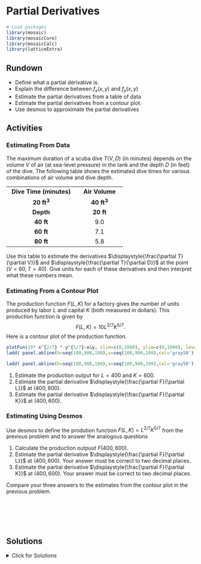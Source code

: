 # Partial Derivatives

```r
# Load packages
library(mosaic)
library(mosaicCore)
library(mosaicCalc)
library(latticeExtra)
```

## Rundown

::: {.callout-note title="Learning goals"}
-   Define what a partial derivative is.
-   Explain the difference between $f_x(x,y)$ and $f_y(x,y)$
-   Estimate the partial derivatives from a table of data
-   Estimate the partial derivatives from a contour plot.
-   Use desmos to approximate the partial derivatives
:::

## Activities

### Estimating From Data

The maximum duration of a scuba dive $T(V,D)$ (in minutes) depends on the volume $V$ of air (at sea-level pressure) in the tank and the depth $D$ (in feet) of the dive. The following table shows the estimated dive times for various combinations of air volume and dive depth.

+:------------------------:+:---------------:+
| **Dive Time (minutes)**  | **Air Volume**  |
+--------------------------+-----------------+
| **20 ft^3^**             | **40 ft^3^**    |
+--------------------------+-----------------+
| **Depth**                | **20 ft**       |
+--------------------------+-----------------+
| **40 ft**                | 9.0             |
+--------------------------+-----------------+
| **60 ft**                | 7.1             |
+--------------------------+-----------------+
| **80 ft**                | 5.8             |
+--------------------------+-----------------+

Use this table to estimate the derivatives $\displaystyle{\frac{\partial T}{\partial V}}$ and $\displaystyle{\frac{\partial T}{\partial D}}$ at the point $(V=60, T=40)$. Give units for each of these derivatives and then interpret what these numbers mean.

### Estimating From a Contour Plot

The production function $F(L,K)$ for a factory gives the number of units produced by labor $L$ and capital $K$ (both measured in dollars). This production function is given by $$
F(L,K) = 10 L^{2/7}K^{5/7}.
$$ Here is a contour plot of the production function.

```r


plotFun(10* x^{2/7} * y^{5/7}~x&y, xlim=c(0,1000), ylim=c(0,1000), levels = seq(1000,9000,1000), filled = FALSE, xlab="labor L", ylab = "capital K", lwd = 3)
ladd( panel.abline(h=seq(100,900,100),v=seq(100,900,100),col='gray50') )
```

```r

ladd( panel.abline(h=seq(100,900,100),v=seq(100,900,100),col='gray50') )
```

1.  Estimate the production output for $L=400$ and $K=600$.
2.  Estimate the partial derivative $\displaystyle{\frac{\partial F}{\partial L}}$ at $(400,600)$.
3.  Estimate the partial derivative $\displaystyle{\frac{\partial F}{\partial K}}$ at $(400,600)$.

### Estimating Using Desmos

Use desmos to define the prodution function $F(L,K) = L^{2/7}  K^{5/7}$ from the previous problem and to answer the analogous questions

1.  Calculate the production outpuut $F(400,600)$.
2.  Estimate the partial derivative $\displaystyle{\frac{\partial F}{\partial L}}$ at $(400,600)$. Your answer must be correct to two decimal places.
3.  Estimate the partial derivative $\displaystyle{\frac{\partial F}{\partial K}}$ at $(400,600)$. Your answer must be correct to two decimal places.

Compare your three answers to the estimates from the contour plot in the previous problem.

\
\
\
\

## Solutions

<details>

<summary>Click for Solutions</summary>

### Estimating From Data

We estimate the partial derivatives. We have $$
T_V(60,40) \approx \frac{T(80,40) - T(60,40)}{80-60}
= \frac{36 - 27}{80-60} = \frac{9}{20} = 0.45 \mbox{ min/ft}^3
$$ where we have used the interval $60 \leq V \leq 80$ for our estimate. We could also use $40 \leq V \leq 80$ or $40 \leq V \leq 80$ as the interval for our estimate. $$
T_D(60,40) \approx \frac{T(60,60) - T(60,40)}{60-40}
= \frac{21.3 - 27}{60-40} = - \frac{5.7}{20} = -0.285 \mbox{ min/ft}
$$ where we have used the interval $40 \leq D \leq 60$ for our estimate. We could also use $20 \leq D \leq 40$ or $20 \leq D \leq 60$ as the interval for our estimate.

The units for $T_V(V,D)$ are minutes per cubic feet. An additional cubic foot of air will allow you to dive for an extra 0.45 minutes.

The units for $T_V(V,D)$ are minutes per feet. An additional foot of dive depth will reduce your dive time: the change is $-0.285$ minutes.

### Estimating From a Contour Plot

We have $$
F(400,600) \approx 5300.
$$

Let's estimate by using the contour line $F(L,K) = 5000$. I estimate that $F(325,600)=5000$ and that $F(400,550)=5000$. Therefore

$$
F_L(400,600) \approx \frac{5300 - 5000}{400 - 325} = \frac{300}{75} = 4
$$ and $$
F_K(400,600) \approx \frac{5300 - 5000}{600-550}
= \frac{300}{50} = 6.
$$

### Estimating Using Desmos

Here is a [link to my desmos calculations](https://www.desmos.com/calculator/piexczmrsn).

1.  $F(400,600) = 534.37$
2.  $F_L(400,600) = 0.38$
3.  $F(400,600) = 0.64$

</details>
